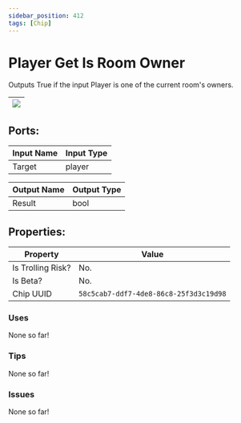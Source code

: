 ```yaml
---
sidebar_position: 412
tags: [Chip]
---
```


# Player Get Is Room Owner


Outputs True if the input Player is one of the current room's owners.

| ![](https://images-ext-2.discordapp.net/external/MPmIaQzlEPmgGWlgi-WxBBXt0Bjv_zWPkg1y1f_sy3s/https/www.recroomcircuits.com/image/circuit/absolute-value?width=206&height=108) |
|-----|

## Ports:

| Input Name | Input Type |
|-----------|-----------|
| Target | player |

| Output Name | Output Type |
|-----------|-----------|
| Result | bool |

## Properties:

| Property  | Value |
|-------------------|-----------|
| Is Trolling Risk? | No. |
| Is Beta? | No. |
| Chip UUID | `58c5cab7-ddf7-4de8-86c8-25f3d3c19d98` |

### Uses

None so far!

### Tips

None so far!

### Issues

None so far!